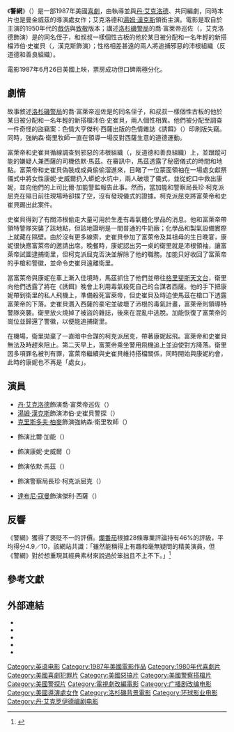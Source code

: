 {{noteTA
|G1=Show
|G2=Movie
|T=zh-tw:警網;zh-cn:法网 (电影);zh-hk:妙探孖寶;
|1=zh-tw:警網;zh-cn:法网;zh-hk:妙探孖寶;
}}
{{Infobox film
| name           = 警網
| original_name  = {{lang|en|''Dragnet''}}
| image          = Dragnet Poster.jpg
| caption        = 電影海報
| director       = {{link-en|湯姆·曼金威茲|Tom Mankiewicz}}
| producer       = {{link-en|柏尼·布里斯坦|Bernie Brillstein}}<br />{{link-en|大衛·波莫|David Permut}}<br />{{link-en|勞勃·K·韋斯|Robert K. Weiss}}
| writer         = [[丹·艾克洛德|丹·艾克洛德]]<br />{{link-en|艾倫·澤維貝爾|Alan Zweibel}}<br />湯姆·曼金威茲
| starring       = {{plainlist|
* 丹·艾克洛德
* [[湯姆·漢克斯|湯姆·漢克斯]]
* [[克里斯多夫·柏麥|克里斯多夫·柏麥]]
* {{link-en|哈利·摩根|Harry Morgan}}
* {{link-en|亞歷山德拉·保羅|Alexandra Paul}}
* [[達布尼·寇曼|達布尼·寇曼]]
}}
| music          = {{link-en|伊拉·紐博恩|Ira Newborn}}
| cinematography = {{link-en|馬修·F·里奧納提|Matthew F. Leonetti}}
| editing        = 威廉·D·高德翁<br />{{link-en|李察·哈爾西|Richard Halsey}}
| studio         = {{lang|en|Applied Action}}<br />{{link-en|大衛·波莫|David Permut|Permut Presentations}}<br />[[環球影業|環球影業]]
| distributor    = 環球影業
| released       = {{Film date|1987|6|26|美國}}
| runtime        = 106分鐘
| country        = 美國
| language       = 英語
| budget         = 2000萬美元<ref>And now it's Mankiewicz the director
Boedeker, Hal. Chicago Tribune (1963-Current file) [Chicago, Ill] 1987-07-16: D8. </ref>
| gross          = 6667萬美元<ref>[http://www.boxofficemojo.com/movies/?id=dragnet.htm Box office performance] {{Wayback|url=http://www.boxofficemojo.com/movies/?id=dragnet.htm |date=20150924125709 }}, ''[[Box_Office_Mojo|Box Office Mojo]]''. Retrieved 2015-03-01.</ref>
| cn_name        = 法网
| hk_name        = 妙探孖寶
| tw_name        = 警網
}}
《'''警網'''》（{{lang-en|''Dragnet''}}）是一部1987年美國[[喜劇片|喜劇]]{{link-en|警察搭檔片|Buddy cop film}}，由{{link-en|湯姆·曼金威茲|Tom Mankiewicz}}執導並與[[丹·艾克洛德|丹·艾克洛德]]、{{link-en|艾倫·澤維貝爾|Alan Zweibel}}共同編劇，同時本片也是曼金威茲的導演處女作；艾克洛德和[[湯姆·漢克斯|湯姆·漢克斯]]領銜主演。電影是取自於{{link-en|傑克·韋博|Jack Webb}}主演的1950年代{{link-en|警網 (1951年電視劇)|Dragnet (franchise)|同名電視劇}}的[[戲仿|戲仿]]與[[致敬|致敬]]版本；講述[[洛杉磯警局|洛杉磯警局]]的喬·富萊帝巡佐（{{lang|en|Sgt. Joe Friday}}，艾克洛德飾演）是{{link-en|喬·富萊帝|Joe Friday|已故警察}}的同名侄子，和叔叔一樣個性古板的他於某日被分配和一名年輕的新搭檔沛伯·史崔貝（{{lang|en|Pep Streebek}}，漢克斯飾演）；性格相差甚遠的兩人將追捕邪惡的沛根組織（反道德和善良組織）。

電影1987年6月26日美國上映，票房成功但口碑兩極分化。

== 劇情 ==
故事敘述[[洛杉磯警局|洛杉磯警局]]的喬·富萊帝巡佐是{{link-en|喬·富萊帝|Joe Friday|已故警察}}的同名侄子，和叔叔一樣個性古板的他於某日被分配和一名年輕的新搭檔沛伯·史崔貝，兩人個性相異。他們被分配至調查一件奇怪的盜竊案：色情大亨傑利·西薩出版的色情雜誌《誘餌》（{{lang|en|''Bait''}}）印刷版失竊。同時，強納森·衛里牧師一直在領導一場反對西薩生意的道德運動。

富萊帝和史崔貝循線調查到邪惡的沛根組織（{{lang|en|P.A.G.A.N.}}，反道德和善良組織）上，並跟蹤可能的嫌疑人兼西薩的司機依默·馬茲。在審訊中，馬茲透露了秘密儀式的時間和地點。富萊帝和史崔貝偽裝成成員偷偷溜進來，目睹了一位蒙面領袖在一場處女獻祭儀式中將女性康妮·史威爾扔入蟒蛇水坑中，兩人破壞了儀式，並從蛇口中救出康妮，並向他們的上司比爾·加能警監報告此事。然而，當加能和警察局長珍·柯克派屈克在隔日前往現場時卻撲了空，沒有發現儀式的證據。柯克派屈克將富萊帝和史崔貝踢出此案件。

史崔貝得到了有關沛根偷走大量可用於生產有毒氣體化學品的消息。他和富萊帝帶領特警隊突襲了該地點，但該地證明是一間普通的牛奶廠；化學品和製氣設備實際上就藏在隔壁。由於沒有更多線索，史崔貝參加了富萊帝及其祖母的生日晚宴，康妮很快應富萊帝的邀請出席。晚餐時，康妮認出另一桌的衛里就是沛根領袖，讓富萊帝試圖逮捕衛里，但柯克派屈克否決並解除了他的職務。加能只好收回了富萊帝的手槍和警徽，並命令史崔貝遠離衛里。

當富萊帝與康妮在車上漸入佳境時，馬茲抓住了他們並帶往[[格里斐斯天文台|格里斐斯天文台]]，衛里向他們透露了將在《誘餌》晚會上利用毒氣殺死自己的合謀者西薩。他的手下把康妮帶到衛里的私人飛機上，準備殺死富萊帝，但史崔貝及時迫使馬茲在槍口下透露富萊帝的下落。史崔貝潛入西薩的豪宅並破壞了沛根的毒氣計畫，富萊帝則領導特警隊突襲。衛里放火燒掉了被盜的雜誌，後來在混亂中逃脫。加能恢復了富萊帝的崗位並歸還了警徽，以便能追捕衛里。

在機場，衛里拋棄了一直暗中合謀的柯克派屈克，帶著康妮起飛。富萊帝和史崔貝無法及時趕來阻止。第二天早上，富萊帝乘坐警用飛機追上並迫使對方降落。衛里因多項罪名被判有罪，富萊帝繼​​續與史崔貝維持搭檔關係，同時開始與康妮約會，此時的康妮也不再是「處女」。

== 演員 ==
* [[丹·艾克洛德|丹·艾克洛德]]飾演喬·富萊帝巡佐（{{lang|en|Sgt. Joe Friday}}）
* [[湯姆·漢克斯|湯姆·漢克斯]]飾演沛伯·史崔貝警探（{{lang|en|Det. Pep Streebek}}）
* [[克里斯多夫·柏麥|克里斯多夫·柏麥]]飾演強納森·衛里牧師（{{lang|en|Reverend Jonathan Whirley}}）
* {{link-en|哈利·摩根|Harry Morgan}}飾演比爾·加能（{{lang|en|Capt. Bill Gannon}}）
* {{link-en|亞歷山德拉·保羅|Alexandra Paul}}飾演康妮·史威爾（{{lang|en|Connie Swail}}）
* {{link-en|傑克·歐哈羅倫|Jack O'Halloran}}飾演依默·馬茲（{{lang|en|Emil Muzz}}）
* {{link-en|伊麗莎白·艾許利|Elizabeth Ashley}}飾演警察局長珍·柯克派屈克（{{lang|en|Commissioner Jane Kirkpatrick}}）
* [[達布尼·寇曼|達布尼·寇曼]]飾演傑利·西薩（{{lang|en|Jerry Caesar}}）

== 反響 ==
《警網》獲得了褒貶不一的評價。[[爛番茄|爛番茄]]根據28條專業評論持有46%的評級，平均得分4.9／10，該網站共識：「雖然能稱得上有趣和毫無疑問的精美演員，但《警網》對於想重現其經典素材來說過於笨拙且不上不下。」<ref>{{Cite web |url=http://www.rottentomatoes.com/m/1006250-dragnet/ |title=Dragnet - Rotten Tomatoes<!-- Bot generated title --> |accessdate=2015-10-07 |archive-date=2015-09-24 |archive-url=https://web.archive.org/web/20150924150953/http://www.rottentomatoes.com/m/1006250-dragnet/ |dead-url=no }}</ref>

== 參考文獻 ==
{{Reflist|30em}}

== 外部連結 ==
*{{IMDb title|0092925}}
*{{Rotten-tomatoes|1006250-dragnet}}
*{{douban|1295337}}
*{{Mojo title|dragnet}}
*{{Amg movie|14670}}

{{DEFAULTSORT:Dragnet (1987 film)}}
[[Category:英语电影|Category:英语电影]]
[[Category:1987年美國電影作品|Category:1987年美國電影作品]]
[[Category:1980年代喜劇片|Category:1980年代喜劇片]]
[[Category:美國喜劇犯罪片|Category:美國喜劇犯罪片]]
[[Category:美國惡搞片|Category:美國惡搞片]]
[[Category:美國警察搭檔片|Category:美國警察搭檔片]]
[[Category:美國警探片|Category:美國警探片]]
[[Category:電視劇改編電影|Category:電視劇改編電影]]
[[Category:广播剧改编电影|Category:广播剧改编电影]]
[[Category:美國導演處女作|Category:美國導演處女作]]
[[Category:洛杉磯背景電影|Category:洛杉磯背景電影]]
[[Category:环球影业电影|Category:环球影业电影]]
[[Category:丹·艾克罗伊德编剧电影|Category:丹·艾克罗伊德编剧电影]]